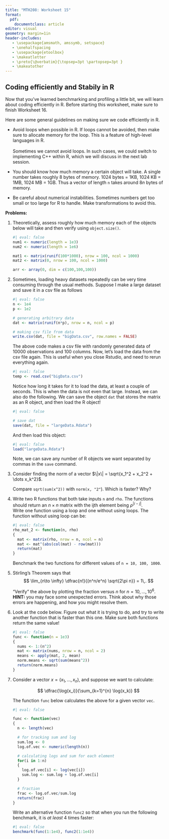 ```yaml
---
title: "MTH208: Worksheet 15"
format: 
  pdf:
    documentclass: article
editor: visual
geometry: margin=1in
header-includes:
   - \usepackage{amsmath, amssymb, setspace}
   - \onehalfspacing
   - \usepackage{etoolbox} 
   - \makeatletter 
   - \preto{\@verbatim}{\topsep=3pt \partopsep=3pt } 
   - \makeatother
---
```


## Coding efficiently and Stabily in R

Now that you've learned benchmarking and profiling a little bit, we will learn about coding efficiently in R. Before starting this worksheet, make sure to finish Worksheet 16.

Here are some general guidelines on making sure we code efficiently in R.

-   Avoid loops when possible in R. If loops cannot be avoided, then make sure to allocate memory for the loop. This is a feature of high-level languages in R.\
    \
    Sometimes we cannot avoid loops. In such cases, we could switch to implementing C++ within R, which we will discuss in the next lab session.

-   You should know how much memory a certain object will take. A single number takes roughly 8 bytes of memory. 1024 bytes = 1KB, 1024 KB = 1MB, 1024 MB = 1GB. Thus a vector of length `n` takes around $8n$ bytes of memory.

-   Be careful about numerical instabilities. Sometimes numbers get too small or too large for R to handle. Make transformations to avoid this.

**Problems:**

1.  Theoretically, assess roughly how much memory each of the objects below will take and then verify using `object.size()`.\

    ```r
    #| eval: false
    num1 <- numeric(length = 1e3)
    num2 <- numeric(length = 1e6)

    mat1 <- matrix(runif(100*1000), nrow = 100, ncol = 1000)
    mat2 <- matrix(0, nrow = 100, ncol = 1000)

    arr <- array(0, dim = c(100,100,100))
    ```

2.  Sometimes, loading heavy datasets repeatedly can be very time consuming through the usual methods. Suppose I make a large dataset and save it in a csv file as follows

    ```r
    #| eval: false
    n <- 1e4
    p <- 1e2

    # generating arbitrary data
    dat <- matrix(runif(n*p), nrow = n, ncol = p)

    # making csv file from data
    write.csv(dat, file = "bigData.csv", row.names = FALSE)
    ```

    The above code makes a csv file with randomly generated data of 10000 observations and 100 columns. Now, let's load the data from the csv file again. This is useful when you close Rstudio, and need to rerun everything again.

    ```r
    #| eval: false
    temp <- read.csv("bigData.csv")
    ```

    Notice how long it takes for it to load the data, at least a couple of seconds. This is when the data is not even that large. Instead, we can also do the following. We can save the object `dat` that stores the matrix as an R object, and then load the R object!

    ```r
    #| eval: false

    # save dat
    save(dat, file = "largeData.Rdata")
    ```

    And then load this object:\

    ```r
    #| eval: false
    load("largeData.Rdata")
    ```

    Note, we can save any number of R objects we want separated by commas in the `save` command.

3.  Consider finding the norm of a vector $\|x\| = \sqrt{x_1^2 + x_2^2 + \dots x_k^2}$.

    Compare `sqrt(sum(x^2))` with `norm(x, "2"`). Which is faster? Why?\

4.  Write two R functions that both take inputs `n` and `rho`. The functions should return an $n \times n$ matrix with the ijth element being $\rho^{|i-j|}$.\
    Write one function using a loop and one without using loops. The function without using loop can be:

    ```r
    #| eval: false
    rho_mat_2 <- function(n, rho)
    {
      mat <- matrix(rho, nrow = n, ncol = n)
      mat <- mat^(abs(col(mat) - row(mat)))
      return(mat)
    }   
    ```

    Benchmark the two functions for different values of `n = 10, 100, 1000`.\

5.  Stirling's Theorem says that $$
    \lim_{n\to \infty} \dfrac{n!}{(n^n/e^n) \sqrt{2\pi n}} = 1\,.
    $$

    "Verify" the above by plotting the fraction versus $n$ for $n = 10,… ,10^6$. **HINT:** you may face some unexpected errors. Think about why those errors are happening, and how you might resolve them.\

6.  Look at the code below. Figure out what it is trying to do, and try to write another function that is faster than this one. Make sure both functions return the same value!

    ```r
    #| eval: false
    func <- function(n = 1e3)
    {
      nums <- 1:(n^2)
      mat <- matrix(nums, nrow = n, ncol = 2)
      means <- apply(mat, 2, mean)
      norm.means <- sqrt(sum(means^2))
      return(norm.means)
    }
    ```

7.  Consider a vector $x = (x_1, \dots, x_n)$, and suppose we want to calculate:

    $$
    \dfrac{\log(x_i)}{\sum_{k=1}^{n} \log(x_k)}
    $$

    The function `func` below calculates the above for a given vector `vec`.

    ```r
    #| eval: false

    func <- function(vec)
    {
      n <- length(vec)
      
      # for tracking sum and log
      sum.log <- 0
      log.of.vec <- numeric(length(n))
      
      # calculating logs and sum for each element
      for(i in 1:n)
      {
        log.of.vec[i] <- log(vec[i])
        sum.log <- sum.log + log.of.vec[i]
      }
      
      # fraction
      frac <- log.of.vec/sum.log
      return(frac)
    }
    ```

    Write an alternative function `func2` so that when you run the following benchmark, it is *at least* 4 times faster:

    ```r
    #| eval: false
    benchmark(func(1:1e4), func2(1:1e4))
    ```
